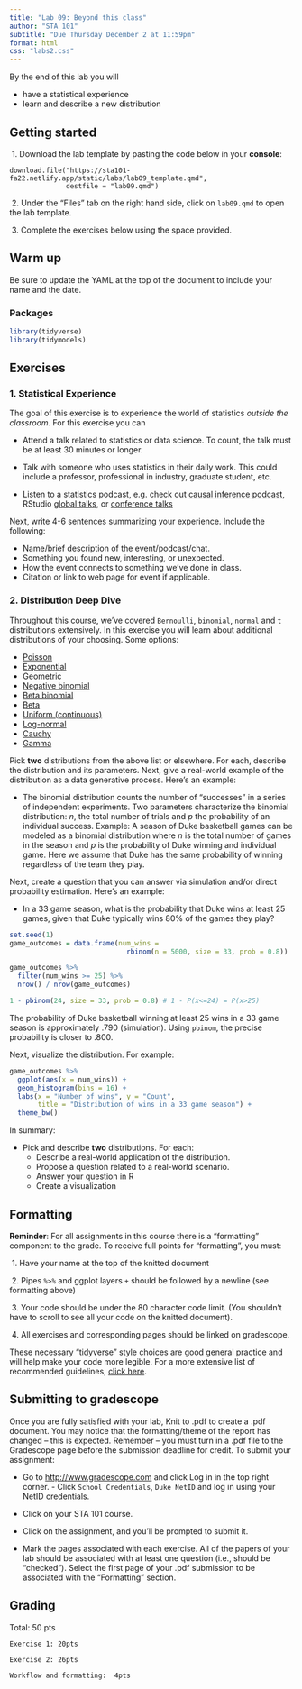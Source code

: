 ```yaml
---
title: "Lab 09: Beyond this class"
author: "STA 101"
subtitle: "Due Thursday December 2 at 11:59pm"
format: html
css: "labs2.css"
---
```


By the end of this lab you will

- have a statistical experience
- learn and describe a new distribution


## Getting started

\ 1. Download the lab template by pasting the code below in your **console**:

```
download.file("https://sta101-fa22.netlify.app/static/labs/lab09_template.qmd",
              destfile = "lab09.qmd")
```

\ 2. Under the "Files" tab on the right hand side, click on `lab09.qmd` to open the lab template.


\ 3. Complete the exercises below using the space provided.

## Warm up

Be sure to update the YAML at the top of the document to include your name and the date.

### Packages

```r
library(tidyverse)
library(tidymodels)
```

## Exercises

### 1. Statistical Experience

The goal of this exercise is to experience the world of statistics *outside the classroom*. For this exercise you can 

- Attend a talk related to statistics or data science. To count, the talk must be at least 30 minutes or longer. 

- Talk with someone who uses statistics in their daily work. This could include a professor, professional in industry, graduate student, etc.

- Listen to a statistics podcast, e.g. check out [causal inference podcast](https://casualinfer.libsyn.com/), RStudio [global talks](https://www.rstudio.com/resources/rstudioglobal-2021/), or [conference talks](https://www.rstudio.com/resources/rstudioconf-2020/)

Next, write 4-6 sentences summarizing your experience. Include the following:

- Name/brief description of the event/podcast/chat.
- Something you found new, interesting, or unexpected.
- How the event connects to something we've done in class.
- Citation or link to web page for event if applicable.

### 2. Distribution Deep Dive

Throughout this course, we've covered `Bernoulli`, `binomial`, `normal` and `t` distributions extensively. In this exercise you will learn about additional distributions of your choosing. Some options:

- [Poisson](https://en.wikipedia.org/wiki/Poisson_distribution)
- [Exponential](https://en.wikipedia.org/wiki/Exponential_distribution)
- [Geometric](https://en.wikipedia.org/wiki/Geometric_distribution)
- [Negative binomial](https://en.wikipedia.org/wiki/Negative_binomial_distribution)
- [Beta binomial](https://en.wikipedia.org/wiki/Beta-binomial_distribution)
- [Beta](https://en.wikipedia.org/wiki/Beta_distribution)
- [Uniform (continuous)](https://en.wikipedia.org/wiki/Continuous_uniform_distribution)
- [Log-normal](https://en.wikipedia.org/wiki/Log-normal_distribution)
- [Cauchy](https://en.wikipedia.org/wiki/Cauchy_distribution)
- [Gamma](https://en.wikipedia.org/wiki/Gamma_distribution)

Pick **two** distributions from the above list or elsewhere. For each, describe the distribution and its parameters. Next, give a real-world example of the distribution as a data generative process. Here's an example: 

- The binomial distribution counts the number of "successes" in a series of independent experiments. Two parameters characterize the binomial distribution: $n$, the total number of trials and $p$ the probability of an individual success. Example: A season of Duke basketball games can be modeled as a binomial distribution where $n$ is the total number of games in the season and $p$ is the probability of Duke winning and individual game. Here we assume that Duke has the same probability of winning regardless of the team they play.

Next, create a question that you can answer via simulation and/or direct probability estimation. Here's an example:

- In a 33 game season, what is the probability that Duke wins at least 25 games, given that Duke typically wins 80% of the games they play?

```r
set.seed(1)
game_outcomes = data.frame(num_wins = 
                             rbinom(n = 5000, size = 33, prob = 0.8))

game_outcomes %>%
  filter(num_wins >= 25) %>%
  nrow() / nrow(game_outcomes)

1 - pbinom(24, size = 33, prob = 0.8) # 1 - P(x<=24) = P(x>25)
```

The probability of Duke basketball winning at least 25 wins in a 33 game season is approximately .790 (simulation). Using `pbinom`, the precise probability is closer to .800.

Next, visualize the distribution. For example:

```r
game_outcomes %>%
  ggplot(aes(x = num_wins)) +
  geom_histogram(bins = 16) +
  labs(x = "Number of wins", y = "Count",
       title = "Distribution of wins in a 33 game season") + 
  theme_bw()
```

In summary:

- Pick and describe **two** distributions. For each:
  - Describe a real-world application of the distribution.
  - Propose a question related to a real-world scenario.
  - Answer your question in R
  - Create a visualization


## Formatting

**Reminder**: For all assignments in this course there is a "formatting" component to the grade. To receive full points for "formatting", you must:

\ 1. Have your name at the top of the knitted document

\ 2. Pipes `%>%` and ggplot layers `+` should be followed by a newline (see formatting above)

\ 3. Your code should be under the 80 character code limit. (You shouldn't have to scroll to see all your code on the knitted document).

\ 4. All exercises and corresponding pages should be linked on gradescope.

These necessary "tidyverse" style choices are good general practice and will help make your code more legible. For a more extensive list of recommended guidelines, [click here](https://style.tidyverse.org/).

## Submitting to gradescope

Once you are fully satisfied with your lab, Knit to .pdf to create a .pdf document. You may notice that the formatting/theme of the report has changed – this is expected. Remember – you must turn in a .pdf file to the Gradescope page before the submission deadline for credit. To submit your assignment: 

- Go to [http://www.gradescope.com](http://www.gradescope.com) and click Log in in the top right corner. - Click `School Credentials`, `Duke NetID` and log in using your NetID credentials. 

- Click on your STA 101 course. 

- Click on the assignment, and you'll be prompted to submit it. 

- Mark the pages associated with each exercise. All of the papers of your lab should be associated with at least one question (i.e., should be “checked”). Select the first page of your .pdf submission to be associated with the "Formatting" section.

## Grading

Total: 50 pts 

    Exercise 1: 20pts

    Exercise 2: 26pts
    
    Workflow and formatting:  4pts
    